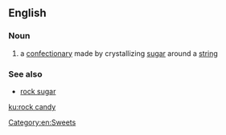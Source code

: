==English==

===Noun===
{{wikipedia}}
{{en-noun|head=[[rock]] [[candy]]|-}}

# {{context|US|lang=en}} a [[confectionary]] made by crystallizing [[sugar]] around a [[string]]

===See also===
* [[rock sugar]]
[[Category:en:Sweets]]

[[ku:rock candy]]